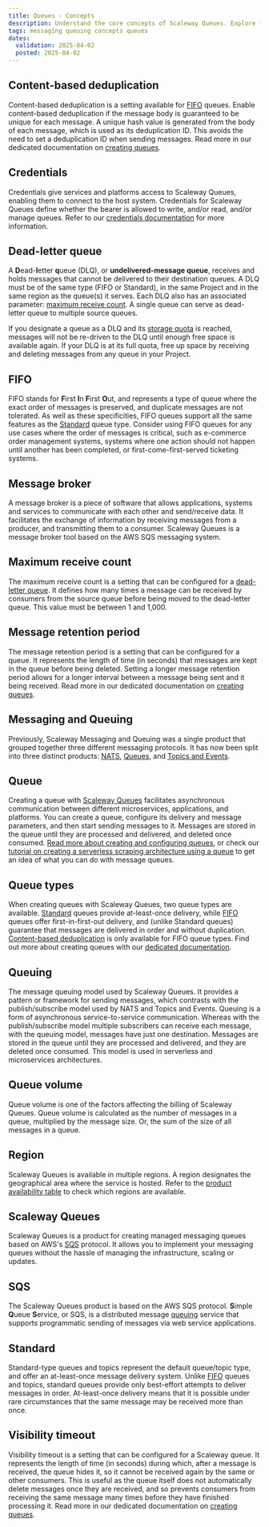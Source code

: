 ```yaml
---
title: Queues - Concepts
description: Understand the core concepts of Scaleway Queues. Explore fundamental principles for efficient message handling and service optimization.
tags: messaging queuing concepts queues 
dates:
  validation: 2025-04-02
  posted: 2025-04-02
---
```


## Content-based deduplication

Content-based deduplication is a setting available for [FIFO](#fifo) queues. Enable content-based deduplication if the message body is guaranteed to be unique for each message. A unique hash value is generated from the body of each message, which is used as its deduplication ID. This avoids the need to set a deduplication ID when sending messages. Read more in our dedicated documentation on [creating queues](/queues/how-to/create-manage-queues/).

## Credentials

Credentials give services and platforms access to Scaleway Queues, enabling them to connect to the host system. Credentials for Scaleway Queues define whether the bearer is allowed to write, and/or read, and/or manage queues. Refer to our [credentials documentation](/queues/how-to/create-credentials/) for more information.

## Dead-letter queue

A **D**ead-**l**etter **q**ueue (DLQ), or **undelivered-message queue**, receives and holds messages that cannot be delivered to their destination queues. A DLQ must be of the same type (FIFO or Standard), in the same Project and in the same region as the queue(s) it serves. Each DLQ also has an associated parameter: [maximum receive count](#maximum-receive-count). A single queue can serve as dead-letter queue to multiple source queues.

If you designate a queue as a DLQ and its [storage quota](/organizations-and-projects/additional-content/organization-quotas/#queues) is reached, messages will not be re-driven to the DLQ until enough free space is available again. If your DLQ is at its full quota, free up space by receiving and deleting messages from any queue in your Project.

## FIFO

FIFO stands for **F**irst **I**n **F**irst **O**ut, and represents a type of queue where the exact order of messages is preserved, and duplicate messages are not tolerated. As well as these specificities, FIFO queues support all the same features as the [Standard](#standard) queue type. Consider using FIFO queues for any use cases where the order of messages is critical, such as e-commerce order management systems, systems where one action should not happen until another has been completed, or first-come-first-served ticketing systems.

## Message broker

A message broker is a piece of software that allows applications, systems and services to communicate with each other and send/receive data. It facilitates the exchange of information by receiving messages from a producer, and transmitting them to a consumer. Scaleway Queues is a message broker tool based on the AWS SQS messaging system.

## Maximum receive count

The maximum receive count is a setting that can be configured for a [dead-letter queue](#dead-letter-queue). It defines how many times a message can be received by consumers from the source queue before being moved to the dead-letter queue. This value must be between 1 and 1,000.

## Message retention period

The message retention period is a setting that can be configured for a queue. It represents the length of time (in seconds) that messages are kept in the queue before being deleted. Setting a longer message retention period allows for a longer interval between a message being sent and it being received. Read more in our dedicated documentation on [creating queues](/queues/how-to/create-manage-queues/).

## Messaging and Queuing

Previously, Scaleway Messaging and Queuing was a single product that grouped together three different messaging protocols. It has now been split into three distinct products: [NATS](/nats/), [Queues](#queues), and [Topics and Events](/topics-and-events/).

## Queue

Creating a queue with [Scaleway Queues](#scaleway-queues) facilitates asynchronous communication between different microservices, applications, and platforms. You can create a queue, configure its delivery and message parameters, and then start sending messages to it. Messages are stored in the queue until they are processed and delivered, and deleted once consumed. [Read more about creating and configuring queues](/queues/how-to/create-manage-queues/), or check our [tutorial on creating a serverless scraping architecture using a queue](/tutorials/create-serverless-scraping/) to get an idea of what you can do with message queues.

## Queue types

When creating queues with Scaleway Queues, two queue types are available. [Standard](#standard) queues provide at-least-once delivery, while [FIFO](#fifo) queues offer first-in-first-out delivery, and (unlike Standard queues) guarantee that messages are delivered in order and without duplication. [Content-based deduplication](#content-based-deduplication) is only available for FIFO queue types. Find out more about creating queues with our [dedicated documentation](/queues/how-to/create-manage-queues/).

## Queuing

The message queuing model used by Scaleway Queues. It provides a pattern or framework for sending messages, which contrasts with the publish/subscribe model used by NATS and Topics and Events. Queuing is a form of asynchronous service-to-service communication. Whereas with the publish/subscribe model multiple subscribers can receive each message, with the queuing model, messages have just one destination. Messages are stored in the queue until they are processed and delivered, and they are deleted once consumed. This model is used in serverless and microservices architectures.

## Queue volume

Queue volume is one of the factors affecting the billing of Scaleway Queues. Queue volume is calculated as the number of messages in a queue, multiplied by the message size. Or, the sum of the size of all messages in a queue.

## Region

Scaleway Queues is available in multiple regions. A region designates the geographical area where the service is hosted. Refer to the [product availability table](/account/reference-content/products-availability/) to check which regions are available.

## Scaleway Queues

Scaleway Queues is a product for creating managed messaging queues based on AWS's [SQS](#sqs) protocol. It allows you to implement your messaging queues without the hassle of managing the infrastructure, scaling or updates.

## SQS

The Scaleway Queues product is based on the AWS SQS protocol. **S**imple **Q**ueue **S**ervice, or SQS, is a distributed message [queuing](#queuing) service that supports programmatic sending of messages via web service applications. 

## Standard

Standard-type queues and topics represent the default queue/topic type, and offer an at-least-once message delivery system. Unlike [FIFO](#fifo) queues and topics, standard queues provide only best-effort attempts to deliver messages in order. At-least-once delivery means that it is possible under rare circumstances that the same message may be received more than once.

## Visibility timeout

Visibility timeout is a setting that can be configured for a Scaleway queue. It represents the length of time (in seconds) during which, after a message is received, the queue hides it, so it cannot be received again by the same or other consumers. This is useful as the queue itself does not automatically delete messages once they are received, and so prevents consumers from receiving the same message many times before they have finished processing it. Read more in our dedicated documentation on [creating queues](/queues/how-to/create-manage-queues/).
